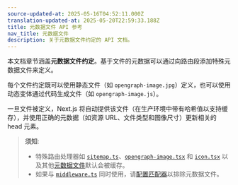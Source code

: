 ```yaml
---
source-updated-at: 2025-05-16T04:52:11.000Z
translation-updated-at: 2025-05-20T22:59:33.188Z
title: 元数据文件 API 参考
nav_title: 元数据文件
description: 关于元数据文件约定的 API 文档。
---
```


本文档章节涵盖**元数据文件约定**。基于文件的元数据可以通过向路由段添加特殊元数据文件来定义。

每个文件约定既可以使用静态文件（如 `opengraph-image.jpg`）定义，也可以使用动态变体通过代码生成文件（如 `opengraph-image.js`）。

一旦文件被定义，Next.js 将自动提供该文件（在生产环境中带有哈希值以支持缓存），并使用正确的元数据（如资源 URL、文件类型和图像尺寸）更新相关的 head 元素。

> **须知**:
>
> - 特殊路由处理器如 [`sitemap.ts`](/docs/app/api-reference/file-conventions/metadata/sitemap)、[`opengraph-image.tsx`](/docs/app/api-reference/file-conventions/metadata/opengraph-image) 和 [`icon.tsx`](/docs/app/api-reference/file-conventions/metadata/app-icons) 以及其他[元数据文件](/docs/app/api-reference/file-conventions/metadata)默认会被缓存。
> - 如果与 [`middleware.ts`](/docs/app/api-reference/file-conventions/middleware) 同时使用，请[配置匹配器](/docs/app/building-your-application/routing/middleware#matcher)以排除元数据文件。